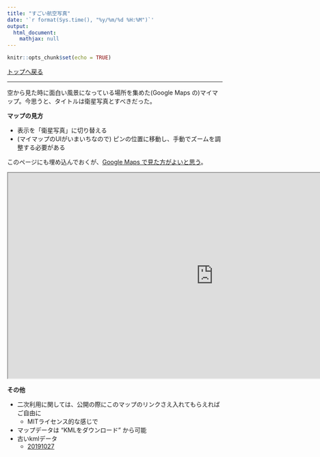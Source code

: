 ```yaml
---
title: "すごい航空写真"
date: '`r format(Sys.time(), "%y/%m/%d %H:%M")`'
output: 
  html_document:
    mathjax: null
---
```


```r
knitr::opts_chunk$set(echo = TRUE)
```


[トップへ戻る](index.html)

----

空から見た時に面白い風景になっている場所を集めた(Google Maps の)マイマップ。今思うと、タイトルは衛星写真とすべきだった。
 

**マップの見方**

* 表示を「衛星写真」に切り替える
* (マイマップのUIがいまいちなので) ピンの位置に移動し、手動でズームを調整する必要がある


このページにも埋め込んでおくが、[Google Maps で見た方がよいと思う](https://drive.google.com/open?id=112NBkXIZ6lJS3O_8vHT7ZFmnNjQ&usp=sharing)。

<iframe src="https://www.google.com/maps/d/embed?mid=112NBkXIZ6lJS3O_8vHT7ZFmnNjQ" width="960" height="480"></iframe>

**その他**

* 二次利用に関しては、公開の際にこのマップのリンクさえ入れてもらえればご自由に
  * MITライセンス的な感じで
* マップデータは "KMLをダウンロード" から可能
* 古いkmlデータ
  * [20191027](satellite/kml/SugoiKoukuShashin_20191027.kml)